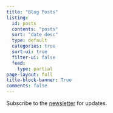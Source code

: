 ```yaml
---
title: "Blog Posts"
listing:
  id: posts
  contents: "posts"
  sort: "date desc"
  type: default
  categories: true
  sort-ui: true
  filter-ui: false
  feed:
    type: partial
page-layout: full
title-block-banner: True
comments: false
---
```


Subscribe to the [newsletter](newsletter.qmd) for updates.